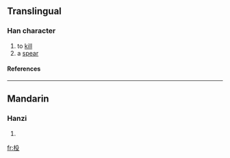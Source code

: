 ==Translingual==
===Han character===
{{Han char|rn=75|rad=木|as=04|sn=8|four=4794<sub>7</sub>|canj=木竹弓水 (DHNE)}}
# to [[kill]]
# a [[spear]]
====References====
{{Han ref|kx=0514.020|dkj=14507|dj=0901.070|hdz=21174.020|uh=6778|ud=26488|bh=CCE6|bd=52454}}

----
==Mandarin==
===Hanzi===
{{cmn-hanzi|pin=[[niǔ]] ([[niu3]]), [[shū]] ([[shu1]])|wg=niu<sup>3</sup>, shu<sup>1</sup>}}
# {{defn|Mandarin}}

[[fr:杸]]
